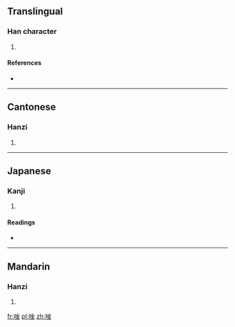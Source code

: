 ==Translingual==

===Han character===
{{Han char|rn=30|rad=口|as=07|sn=10|four=6801<sub>4</sub>|canj=口人人土 (ROOG)}}

# {{defn|Han|sort=口07}}

====References====
* {{Han ref|kx=0192.230|dkj=03716|hdz=10632.020|uh=5511|ud=21777|bh=D0FC|bd=53500}}

----

==Cantonese==

===Hanzi===
{{yue-hanzi|jyut=|y=jo6}}

# {{defn|Cantonese|sort=口07}}

----

==Japanese==

===Kanji===
{{ja-kanji|grade=|rs=口07}}

# {{defn|Japanese|sort=口07}}

====Readings====
* {{ja-readings|on=[[ぜい]] (zei)|kun=}}

----

==Mandarin==

===Hanzi===
{{cmn-hanzi|pin=[[zuò]] ([[zuo4]])|wg=tso<sup>4</sup>}}

# {{defn|Mandarin|sort=口07}}

[[fr:唑]]
[[pl:唑]]
[[zh:唑]]